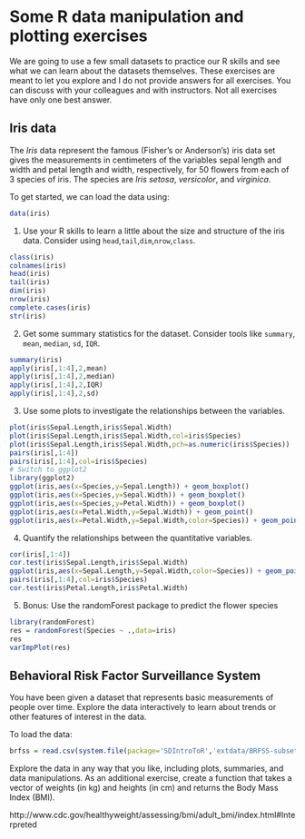 %\VignetteEngine{knitr::knitr}
%\VignetteIndexEntry{R Intro Slides}

# Some R data manipulation and plotting exercises

We are going to use a few small datasets to practice our R skills and see what we can learn about the datasets themselves.  These exercises are meant to let you explore and I do not provide answers for all exercises.  You can discuss with your colleagues and with instructors.  Not all exercises have only one best answer.

## Iris data

The _Iris_ data represent the famous (Fisher's or Anderson's) iris data set gives the
measurements in centimeters of the variables sepal length and
width and petal length and width, respectively, for 50 flowers
from each of 3 species of iris.  The species are _Iris setosa_,
_versicolor_, and _virginica_.

To get started, we can load the data using:

```r
data(iris)
```

1. Use your R skills to learn a little about the size and structure of the iris data.  Consider using `head`,`tail`,`dim`,`nrow`,`class`.
```r
class(iris)
colnames(iris)
head(iris)
tail(iris)
dim(iris)
nrow(iris)
complete.cases(iris)
str(iris)
```
2. Get some summary statistics for the dataset.  Consider tools like `summary`, `mean`, `median`, `sd`, `IQR`.
```r
summary(iris)
apply(iris[,1:4],2,mean)
apply(iris[,1:4],2,median)
apply(iris[,1:4],2,IQR)
apply(iris[,1:4],2,sd)
```
3. Use some plots to investigate the relationships between the variables.
```r
plot(iris$Sepal.Length,iris$Sepal.Width)
plot(iris$Sepal.Length,iris$Sepal.Width,col=iris$Species)
plot(iris$Sepal.Length,iris$Sepal.Width,pch=as.numeric(iris$Species))
pairs(iris[,1:4])
pairs(iris[,1:4],col=iris$Species)
# Switch to ggplot2
library(ggplot2)
ggplot(iris,aes(x=Species,y=Sepal.Length)) + geom_boxplot()
ggplot(iris,aes(x=Species,y=Sepal.Width)) + geom_boxplot()
ggplot(iris,aes(x=Species,y=Petal.Width)) + geom_boxplot()
ggplot(iris,aes(x=Petal.Width,y=Sepal.Width)) + geom_point()
ggplot(iris,aes(x=Petal.Width,y=Sepal.Width,color=Species)) + geom_point()
```
4. Quantify the relationships between the quantitative variables.
```r
cor(iris[,1:4])
cor.test(iris$Sepal.Length,iris$Sepal.Width)
ggplot(iris,aes(x=Sepal.Length,y=Sepal.Width,color=Species)) + geom_point()
pairs(iris[,1:4],col=iris$Species)
cor.test(iris$Petal.Length,iris$Petal.Width)
```
5. Bonus: Use the randomForest package to predict the flower species 
```r
library(randomForest)
res = randomForest(Species ~ .,data=iris)
res
varImpPlot(res)
```

## Behavioral Risk Factor Surveillance System

You have been given a dataset that represents basic measurements of people over time.  Explore the data interactively to learn about trends or other features of interest in the data.  

To load the data:

```r
brfss = read.csv(system.file(package='SDIntroToR','extdata/BRFSS-subset.csv'))
```

Explore the data in any way that you like, including plots, summaries, and data manipulations.  As an additional exercise, create a function that takes a vector of weights (in kg) and heights (in cm) and returns the Body Mass Index (BMI).

http://www.cdc.gov/healthyweight/assessing/bmi/adult_bmi/index.html#Interpreted
 
